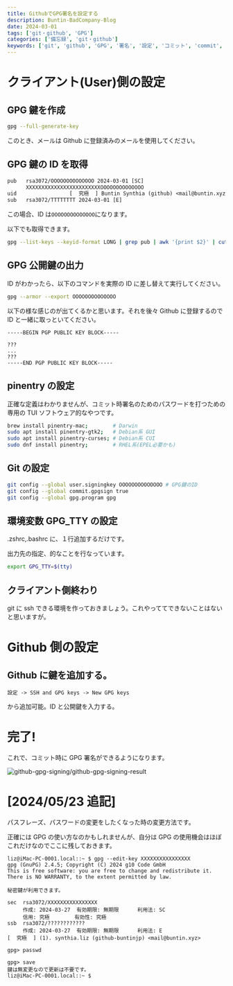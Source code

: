 ```yaml
---
title: GithubでGPG署名を設定する
description: Buntin-BadCompany-Blog
date: 2024-03-01
tags: ['git・github', 'GPG']
categories: ['備忘録', 'git・github']
keywords: ['git', 'github', 'GPG', '署名', '設定', 'コミット', 'commit', 'signing', 'verified']
---
```


# クライアント(User)側の設定

## GPG 鍵を作成

```bash
gpg --full-generate-key
```

このとき、メールは Github に登録済みのメールを使用してください。

## GPG 鍵の ID を取得

```txt
pub   rsa3072/OOOOOOOOOOOOOO 2024-03-01 [SC]
      XXXXXXXXXXXXXXXXXXXXXXXXOOOOOOOOOOOOOO
uid                 [  究極  ] Buntin Synthia (github) <mail@buntin.xyz>
sub   rsa3072/TTTTTTTT 2024-03-01 [E]
```

この場合、ID は`OOOOOOOOOOOOOO`になります。

以下でも取得できます。

```bash
gpg --list-keys --keyid-format LONG | grep pub | awk '{print $2}' | cut -d'/' -f2;
```

## GPG 公開鍵の出力

ID がわかったら、以下のコマンドを実際の ID に差し替えて実行してください。

```bash
gpg --armor --export OOOOOOOOOOOOOO
```

以下の様な感じのが出てくるかと思います。それを後々 Github に登録するので ID と一緒に取っといてください。

```
-----BEGIN PGP PUBLIC KEY BLOCK-----

???
...
???
-----END PGP PUBLIC KEY BLOCK-----
```

## pinentry の設定

正確な定義はわかりませんが、コミット時署名のためのパスワードを打つための専用の TUI ソフトウェア的なやつです。

```bash
brew install pinentry-mac;        # Darwin
sudo apt install pinentry-gtk2;   # Debian系 GUI
sudo apt install pinentry-curses; # Debian系 CUI
sudo dnf install pinentry;        # RHEL系(EPEL必要かも)
```

## Git の設定

```bash
git config --global user.signingkey OOOOOOOOOOOOOO # GPG鍵のID
git config --global commit.gpgsign true
git config --global gpg.program gpg
```

## 環境変数 GPG_TTY の設定

.zshrc,.bashrc に、１行追加するだけです。

出力先の指定、的なことを行なっています。

```bash
export GPG_TTY=$(tty)
```

## クライアント側終わり

git に ssh できる環境を作っておきましょう。これやっててできないことはないと思いますが。

# Github 側の設定

## Github に鍵を追加する。

`設定 -> SSH and GPG keys -> New GPG keys`

から追加可能。ID と公開鍵を入力する。

# 完了!

これで、コミット時に GPG 署名ができるようになります。

![github-gpg-signing/github-gpg-signing-result](https://res.cloudinary.com/xlog/image/upload/v1/github-gpg-signing/github-gpg-signing-result.webp?_a=BAMHUyJu0)


# [2024/05/23 追記]

パスフレーズ、パスワードの変更をしたくなった時の変更方法です。

正確には GPG の使い方なのかもしれませんが、自分は GPG の使用機会はほぼこれだけなのでここに残しておきます。

```
liz@iMac-PC-0001.local::~ $ gpg --edit-key XXXXXXXXXXXXXXXX
gpg (GnuPG) 2.4.5; Copyright (C) 2024 g10 Code GmbH
This is free software: you are free to change and redistribute it.
There is NO WARRANTY, to the extent permitted by law.

秘密鍵が利用できます。

sec  rsa3072/XXXXXXXXXXXXXXXX
     作成: 2024-03-27  有効期限: 無期限      利用法: SC
     信用: 究極        有効性: 究極
ssb  rsa3072/????????????
     作成: 2024-03-27  有効期限: 無期限      利用法: E
[  究極  ] (1). synthia.liz (github-buntinjp) <mail@buntin.xyz>

gpg> passwd

gpg> save
鍵は無変更なので更新は不要です。
liz@iMac-PC-0001.local::~ $
```
